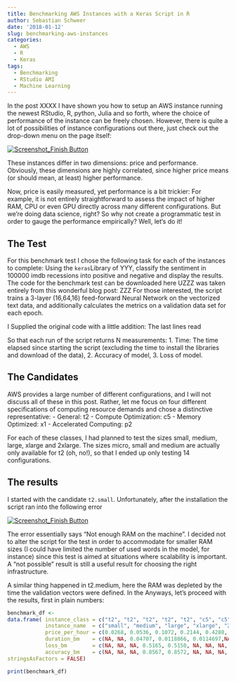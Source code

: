```yaml
---
title: Benchmarking AWS Instances with a Keras Script in R
author: Sebastian Schweer
date: '2018-01-12'
slug: benchmarking-aws-instances
categories:
  - AWS
  - R
  - Keras
tags:
  - Benchmarking
  - RStudio AMI
  - Machine Learning
---
```



In the post XXXX I have shown you how to setup an AWS instance running the newest RStudio, R, python, Julia and so forth, where the choice of performance of the instance can be freely chosen. However, there is quite a lot of possibilities of instance configurations out there, just check out the drop-down menu on the page itself:

[![Screenshot_Finish Button](/img/screenshot_finish_button.png)](...why is it ‚nano‘, ‚micro‘ but then ‚large‘ ‚extra large‘? Be consistent, dangit!)

These instances differ in two dimensions: price and performance. Obviously, these dimensions are highly correlated, since higher price means (or should mean, at least) higher performance. 

Now, price is easily measured, yet performance is a bit trickier: For example, it is not entirely straightforward to assess the impact of higher RAM, CPU or even GPU directly across many different configurations. But we’re doing data science, right? So why not create a programmatic test in order to gauge the performance empirically? Well, let‘s do it!

## The Test
For this benchmark test I chose the following task for each of the instances to complete: Using the `keras`Library of YYY, classify the sentiment in 100000 imdb recessions into positive and negative and display the results. The code for the benchmark test can be downloaded here UZZZ was taken entirely from this wonderful blog post: ZZZ For those interested, the script trains a 3-layer (16,64,16) feed-forward Neural Network on the vectorized text data, and additionally calculates the metrics on a validation data set for each epoch. 

I Supplied the original code with a little addition: The last lines read

So that each run of the script returns N measurements:
1. Time: The time elapsed since starting the script (excluding the time to install the libraries and download of the data),
2. Accuracy of model,
3. Loss of model.

## The Candidates

AWS provides a large number of different configurations, and I will not discuss all of these in this post. Rather, let me focus on four different specifications of computing resource demands and chose a distinctive representative:
- General: t2
- Compute Optimization: c5
- Memory Optimized: x1
- Accelerated Computing: p2

For each of these classes, I had planned to test the sizes small, medium, large, xlarge and 2xlarge. The sizes micro, small and medium are actually only available for t2 (oh, no!), so that I ended up only testing 14 configurations. 

## The results

I started with the candidate `t2.small`. Unfortunately, after the installation the script ran into the following error

[![Screenshot_Finish Button](/img/screenshot_finish_button.png)](Huh.)

The error essentially says "Not enough RAM on the machine". I decided not to alter the script for the test in order to accommodate for smaller RAM sizes (I could have limited the number of used words in the model, for instance) since this test is aimed at situations where scalability is important. A "not possible" result is still a useful result for choosing the right infrastructure.

A similar thing happened in t2.medium, here the RAM was depleted by the time the validation vectors were defined. In the  Anyways, let’s proceed with the results, first in plain numbers:

```r
benchmark_df <- 
data.frame( instance_class = c("t2", "t2", "t2", "t2", "t2", "c5", "c5", "c5", "x1", "x1", "x1", "p2", "p2", "p2"),
            instance_name  = c("small", "medium", "large", "xlarge", "2xlarge", "large", "xlarge", "2xlarge", "large", "xlarge", "2xlarge", "large", "xlarge", "2xlarge"), 
            price_per_hour = c(0.0268, 0.0536, 0.1072, 0.2144, 0.4288, NA, NA, NA, NA, NA, NA, NA, NA, NA), 
            duration_bm    = c(NA, NA, 0.04707, 0.0118866, 0.0114697,NA, NA, NA, NA, NA, NA, NA, NA, NA),
            loss_bm        = c(NA, NA, NA, 0.5165, 0.5150, NA, NA, NA, NA, NA, NA, NA, NA, NA), 
            accuracy_bm    = c(NA, NA, NA, 0.8567, 0.8572, NA, NA, NA, NA, NA, NA, NA, NA, NA),
stringsAsFactors = FALSE)
```

```r
print(benchmark_df)
```